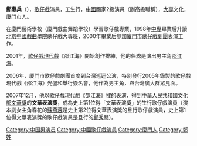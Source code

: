 {{Unreferenced|time=2014-05-27T03:07:16+00:00}}
'''鄭惠兵'''（{{bd|1978年|8月10日}}），[[歌仔戲|歌仔戲]]演員，工生行，[[中國|中國]]國家2級演員（副高級職稱），[[大專|大專]]文化，[[廈門市|廈門市]]人。

在廈門藝術學校（廈門戲曲舞蹈學校）學習歌仔戲專業，1998年[[中專|中專]]畢業后升讀[[北京|北京]][[中國戲曲學院|中國戲曲學院]]歌仔戲大專班，2000年畢業后參加[[廈門市歌仔戲劇團|廈門市歌仔戲劇團]]表演工作。

2001年，[[歌仔戲現代戲|歌仔戲現代戲]]《邵江海》開始創作排練，他的任務是演出男主角[[邵江海|邵江海]]。

2006年，廈門市歌仔戲劇團首度到台灣巡迴公演，特別發行2005年錄製的歌仔戲現代戲《邵江海》光盤和舉行簽名會，他作為男主角，與台灣廣大群眾見面。

2007年12月，他以歌仔戲現代戲《邵江海》裡的表演，得到[[中華人民共和國文化部|中華人民共和國文化部]][[文華獎|文華獎]]的'''文華表演獎'''，成為史上第1位得「文華表演獎」的生行歌仔戲演員（演本劇女主角春花的[[蘇燕蓉|蘇燕蓉]]是史上第2位得文華表演獎的旦行歌仔戲演員，史上第1位得文華表演獎的歌仔戲演員是旦行的[[鄭秀琴|鄭秀琴]]）。


[[Category:中国男演员|Category:中国男演员]]
[[Category:中國歌仔戲演員|Category:中國歌仔戲演員]]
[[Category:廈門人|Category:廈門人]]
[[Category:鄭姓|Category:鄭姓]]